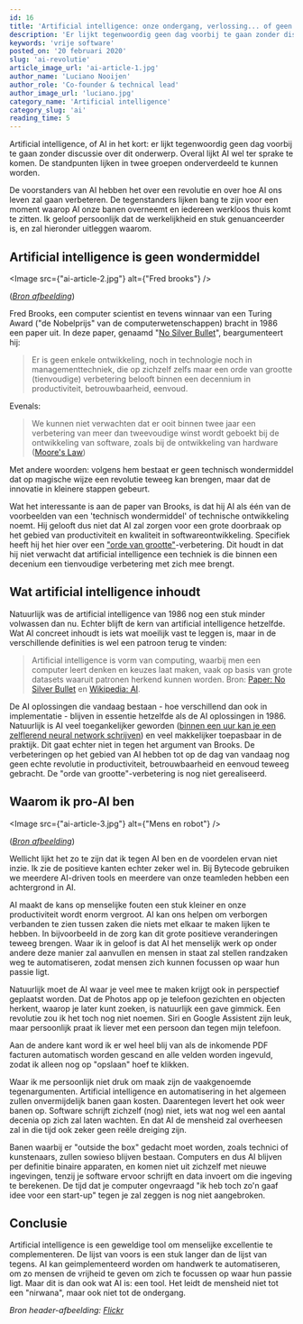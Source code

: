 ```yaml
---
id: 16
title: 'Artificial intelligence: onze ondergang, verlossing... of geen van beide?'
description: 'Er lijkt tegenwoordig geen dag voorbij te gaan zonder discussie over dit onderwerp. Wat voor effect zal AI hebben op ons bestaan als mens?'
keywords: 'vrije software'
posted_on: '20 februari 2020'
slug: 'ai-revolutie'
article_image_url: 'ai-article-1.jpg'
author_name: 'Luciano Nooijen'
author_role: 'Co-founder & technical lead'
author_image_url: 'luciano.jpg'
category_name: 'Artificial intelligence'
category_slug: 'ai'
reading_time: 5
---
```



Artificial intelligence, of AI in het kort: er lijkt tegenwoordig geen dag voorbij te gaan zonder discussie over dit onderwerp. Overal lijkt AI wel ter sprake te komen. De standpunten lijken in twee groepen onderverdeeld te kunnen worden.

De voorstanders van AI hebben het over een revolutie en over hoe AI ons leven zal gaan verbeteren. De tegenstanders lijken bang te zijn voor een moment waarop AI onze banen overneemt en iedereen werkloos thuis komt te zitten. Ik geloof persoonlijk dat de werkelijkheid en stuk genuanceerder is, en zal hieronder uitleggen waarom.

## Artificial intelligence is geen wondermiddel

<Image src={"ai-article-2.jpg"} alt={"Fred brooks"} />

(_[Bron afbeelding](https://commons.wikimedia.org/wiki/File:Fred_Brooks.jpg)_)

Fred Brooks, een computer scientist en tevens winnaar van een Turing Award ("de Nobelprijs" van de computerwetenschappen) bracht in 1986 een paper uit. In deze paper, genaamd "[No Silver Bullet](http://worrydream.com/refs/Brooks-NoSilverBullet.pdf)", beargumenteert hij:

> Er is geen enkele ontwikkeling, noch in technologie noch in managementtechniek, die op zichzelf zelfs maar een orde van grootte (tienvoudige) verbetering belooft binnen een decennium in productiviteit, betrouwbaarheid, eenvoud.

Evenals:

> We kunnen niet verwachten dat er ooit binnen twee jaar een verbetering van meer dan tweevoudige winst wordt geboekt bij de ontwikkeling van software, zoals bij de ontwikkeling van hardware ([Moore's Law](https://en.wikipedia.org/wiki/Moore%27s_law))

Met andere woorden: volgens hem bestaat er geen technisch wondermiddel dat op magische wijze een revolutie teweeg kan brengen, maar dat de innovatie in kleinere stappen gebeurt.

Wat het interessante is aan de paper van Brooks, is dat hij AI als één van de voorbeelden van een 'technisch wondermiddel' of technische ontwikkeling noemt. Hij gelooft dus niet dat AI zal zorgen voor een grote doorbraak op het gebied van productiviteit en kwaliteit in softwareontwikkeling. Specifiek heeft hij het hier over een ["orde van grootte"](https://nl.wikipedia.org/wiki/Orde_van_grootte)-verbetering. Dit houdt in dat hij niet verwacht dat artificial intelligence een techniek is die binnen een decenium een tienvoudige verbetering met zich mee brengt.

## Wat artificial intelligence inhoudt

Natuurlijk was de artificial intelligence van 1986 nog een stuk minder volwassen dan nu. Echter blijft de kern van artificial intelligence hetzelfde. Wat AI concreet inhoudt is iets wat moeilijk vast te leggen is, maar in de verschillende definities is wel een patroon terug te vinden:

> Artificial intelligence is vorm van computing, waarbij men een computer leert denken en keuzes laat maken, vaak op basis van grote datasets waaruit patronen herkend kunnen worden.
> Bron: [Paper: No Silver Bullet](http://worrydream.com/refs/Brooks-NoSilverBullet.pdf) en [Wikipedia: AI](https://en.wikipedia.org/wiki/Artificial_intelligence#cite_note-Definition_of_AI-1).

De AI oplossingen die vandaag bestaan - hoe verschillend dan ook in implementatie - blijven in essentie hetzelfde als de AI oplossingen in 1986. Natuurlijk is AI veel toegankelijker geworden ([binnen een uur kan je een zelflerend neural network schrijven](https://www.youtube.com/watch?v=KtPpoMThKUs)) en veel makkelijker toepasbaar in de praktijk. Dit gaat echter niet in tegen het argument van Brooks. De verbeteringen op het gebied van AI hebben tot op de dag van vandaag nog geen echte revolutie in productiviteit, betrouwbaarheid en eenvoud teweeg gebracht. De "orde van grootte"-verbetering is nog niet gerealiseerd.

## Waarom ik pro-AI ben

<Image src={"ai-article-3.jpg"} alt={"Mens en robot"} />

(_[Bron afbeelding](https://www.flickr.com/photos/jeena/37017614286/in/photolist-Yp7X45-bkThzS-H9LGS8-kiRgMc-HoNaTD-8zfD9t-BZDiAg-4RXSTg-8KjdRJ-JHWyW-2hFFKhy-oKtd57-7xQgVj-2hNPSjS-2d5KqpW-4gXXuU-5Wd4Wo-2hfxadD-eRDgf-23m6sr-8dakUb-61mvn9-9diBKZ-aidMBr-2hNPo1E-2cW4kX-YL543f-27A4bX1-2hMJbKP-2gCY7wS-TAdgqb-khx8jT-2gHswHc-2gTzhab-2hpZmiQ-259W8Ku-2hNPSdz-2hP5opy-2hLXKkH-2gYj9sX-2gTypZR-2gTzdcr-7gt27Z-BomgD-83xdKR-anfGY1-67YPbc-2doCCmt-JgvRJ4-2f7qCjf)_)

Wellicht lijkt het zo te zijn dat ik tegen AI ben en de voordelen ervan niet inzie. Ik zie de positieve kanten echter zeker wel in. Bij Bytecode gebruiken we meerdere AI-driven tools en meerdere van onze teamleden hebben een achtergrond in AI.

AI maakt de kans op menselijke fouten een stuk kleiner en onze productiviteit wordt enorm vergroot. AI kan ons helpen om verborgen verbanden te zien tussen zaken die niets met elkaar te maken lijken te hebben. In bijvoorbeeld in de zorg kan dit grote positieve veranderingen teweeg brengen. Waar ik in geloof is dat AI het menselijk werk op onder andere deze manier zal aanvullen en mensen in staat zal stellen randzaken weg te automatiseren, zodat mensen zich kunnen focussen op waar hun passie ligt.

Natuurlijk moet de AI waar je veel mee te maken krijgt ook in perspectief geplaatst worden. Dat de Photos app op je telefoon gezichten en objecten herkent, waarop je later kunt zoeken, is natuurlijk een gave gimmick. Een revolutie zou ik het toch nog niet noemen. Siri en Google Assistent zijn leuk, maar persoonlijk praat ik liever met een persoon dan tegen mijn telefoon.

Aan de andere kant word ik er wel heel blij van als de inkomende PDF facturen automatisch worden gescand en alle velden worden ingevuld, zodat ik alleen nog op "opslaan" hoef te klikken.


Waar ik me persoonlijk niet druk om maak zijn de vaakgenoemde tegenargumenten. Artificial intelligence en automatisering in het algemeen zullen onvermijdelijk banen gaan kosten. Daarentegen levert het ook weer banen op. Software schrijft zichzelf (nog) niet, iets wat nog wel een aantal decenia op zich zal laten wachten. En dat AI de mensheid zal overheesen zal in die tijd ook zeker geen reële dreiging zijn.

Banen waarbij er "outside the box" gedacht moet worden, zoals technici of kunstenaars, zullen sowieso blijven bestaan. Computers en dus AI blijven per definitie binaire apparaten, en komen niet uit zichzelf met nieuwe ingevingen, tenzij je software ervoor schrijft en data invoert om die ingeving te berekenen. De tijd dat je computer ongevraagd "ik heb toch zo'n gaaf idee voor een start-up" tegen je zal zeggen is nog niet aangebroken.

## Conclusie

Artificial intelligence is een geweldige tool om menselijke excellentie te complementeren. De lijst van voors is een stuk langer dan de lijst van tegens. AI kan geimplementeerd worden om handwerk te automatiseren, om zo mensen de vrijheid te geven om zich te focussen op waar hun passie ligt. Maar dit is dan ook wat AI is: een tool. Het leidt de mensheid niet tot een "nirwana", maar ook niet tot de ondergang.

_Bron header-afbeelding: [Flickr](https://www.flickr.com/photos/min-danger/407896683/in/photolist-C3ztr-EHyaT-Axz8d1-LHwu4-5wUMRB-9bQuaF-AJ5Zv-cYeye5-Vc5axS-pbMxN5-pbMxQ9-ptfBo3-Yp7X45-apE6pb-6gpsdo-ptfBmQ-podYyt-37sJCF-pbM8ca-psZWG2-bxrokY-9psoVE-7G9Zn1-E1ttq-pWKE9g-6k62vG-6k1Q2V-EHybz-pbMxMU-EHvvZ-EHvw8-aTejEn-aTegXX-8G28Lo-72iBMz-EHyaZ-aTekLn-ft4CR-9ZVcwz-7sL1sA-6jhmQr-7Hayng-NZRuE-2MF8qs-2MEWxd-2MENwf-p1znge-e4zbQS-7Hetu1-aLcpKF)_
